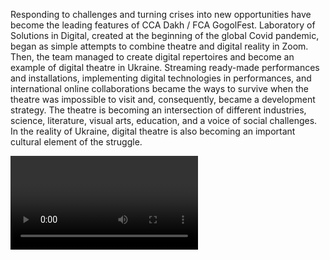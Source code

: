 Responding to challenges and turning crises into new opportunities have become the leading features of CCA Dakh / FCA GogolFest. Laboratory of Solutions in Digital, created at the beginning of the global Covid pandemic, began as simple attempts to combine theatre and digital reality in Zoom. Then, the team managed to create digital repertoires and become an example of digital theatre in Ukraine. Streaming ready-made performances and installations, implementing digital technologies in performances, and international online collaborations became the ways to survive when the theatre was impossible to visit and, consequently, became a development strategy. The theatre is becoming an intersection of different industries, science, literature, visual arts, education, and a voice of social challenges. In the reality of Ukraine, digital theatre is also becoming an important cultural element of the struggle.

<Video provider="youtube" id="4lGz-4ES-Ds" />

